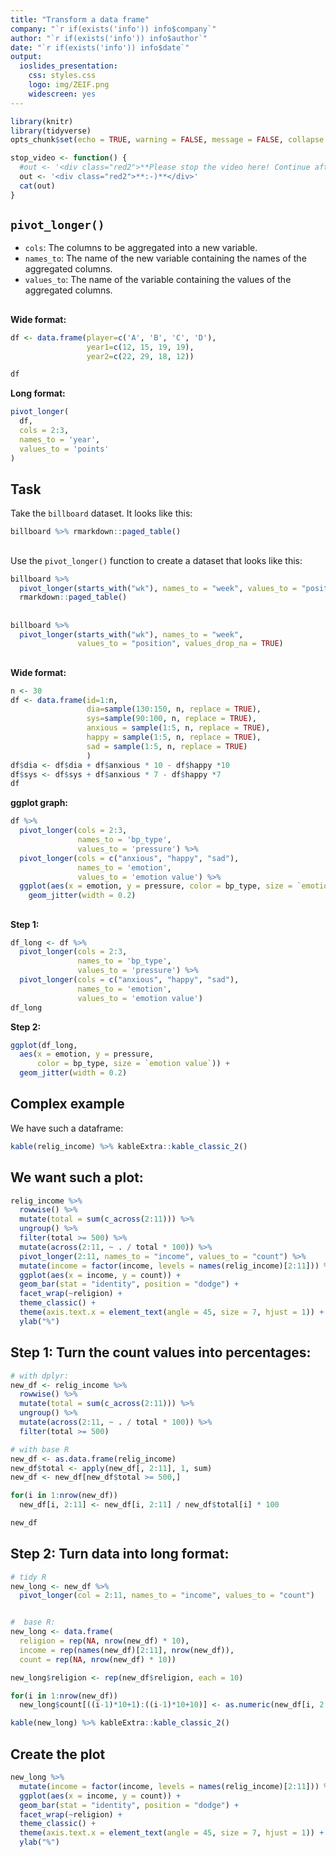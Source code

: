 ```yaml
---
title: "Transform a data frame"
company: "`r if(exists('info')) info$company`"
author: "`r if(exists('info')) info$author`"
date: "`r if(exists('info')) info$date`"
output:
  ioslides_presentation: 
    css: styles.css
    logo: img/ZEIF.png
    widescreen: yes
---
```

  
```r
library(knitr)
library(tidyverse)
opts_chunk$set(echo = TRUE, warning = FALSE, message = FALSE, collapse = TRUE, comment = "")

stop_video <- function() {
  #out <- '<div class="red2">**Please stop the video here! Continue after completing the task!**</div>'
  out <- '<div class="red2">**:-)**</div>'
  cat(out)
}

```

## `pivot_longer()`

- `cols`: The columns to be aggregated into a new variable.  
- `names_to`: The name of the new variable containing the names of the aggregated columns.  
- `values_to`: The name of the variable containing the values of the aggregated columns.

##

<div class="left">

**Wide format:**

```r
df <- data.frame(player=c('A', 'B', 'C', 'D'),
                 year1=c(12, 15, 19, 19),
                 year2=c(22, 29, 18, 12))

df
```

</div>

<div class="right">

**Long format:**

```r
pivot_longer(
  df, 
  cols = 2:3, 
  names_to = 'year', 
  values_to = 'points'
)
```

</div>

## Task {.smaller}

Take the `billboard` dataset. It looks like this:
  
```r
billboard %>% rmarkdown::paged_table()
```

## {.smaller}

Use the `pivot_longer()` function to create a dataset that looks like this:
  
```r
billboard %>%
  pivot_longer(starts_with("wk"), names_to = "week", values_to = "position", values_drop_na = TRUE) %>% 
  rmarkdown::paged_table()
```

##

```r
billboard %>%
  pivot_longer(starts_with("wk"), names_to = "week", 
               values_to = "position", values_drop_na = TRUE)
```

## {.smaller}

<div class="left1">

**Wide format:**

```r
n <- 30
df <- data.frame(id=1:n,
                 dia=sample(130:150, n, replace = TRUE),
                 sys=sample(90:100, n, replace = TRUE),
                 anxious = sample(1:5, n, replace = TRUE),
                 happy = sample(1:5, n, replace = TRUE),
                 sad = sample(1:5, n, replace = TRUE)
                 )
df$dia <- df$dia + df$anxious * 10 - df$happy *10
df$sys <- df$sys + df$anxious * 7 - df$happy *7
df
```

</div>

<div class="right1">

**ggplot graph:**


```r
df %>%
  pivot_longer(cols = 2:3, 
               names_to = 'bp_type', 
               values_to = 'pressure') %>%
  pivot_longer(cols = c("anxious", "happy", "sad"), 
               names_to = 'emotion', 
               values_to = 'emotion value') %>%
  ggplot(aes(x = emotion, y = pressure, color = bp_type, size = `emotion value`)) +
    geom_jitter(width = 0.2)
```



</div>


## {.smaller}

<div class="left">

**Step 1:**

```r
df_long <- df %>%
  pivot_longer(cols = 2:3, 
               names_to = 'bp_type', 
               values_to = 'pressure') %>%
  pivot_longer(cols = c("anxious", "happy", "sad"), 
               names_to = 'emotion', 
               values_to = 'emotion value')
df_long
```

</div>

<div class="right">

**Step 2:**

```r
ggplot(df_long, 
  aes(x = emotion, y = pressure, 
      color = bp_type, size = `emotion value`)) +
  geom_jitter(width = 0.2)
```


</div>

## Complex example {.smaller}

We have such a dataframe:

```r
kable(relig_income) %>% kableExtra::kable_classic_2()
```

## We want such a plot: {.smaller}

```r
relig_income %>% 
  rowwise() %>%
  mutate(total = sum(c_across(2:11))) %>%
  ungroup() %>%
  filter(total >= 500) %>%
  mutate(across(2:11, ~ . / total * 100)) %>%
  pivot_longer(2:11, names_to = "income", values_to = "count") %>%
  mutate(income = factor(income, levels = names(relig_income)[2:11])) %>%
  ggplot(aes(x = income, y = count)) +
  geom_bar(stat = "identity", position = "dodge") +
  facet_wrap(~religion) + 
  theme_classic() + 
  theme(axis.text.x = element_text(angle = 45, size = 7, hjust = 1)) +
  ylab("%")
```


## Step 1: Turn the count values into percentages: {.smaller}

<div class = "left">

```r
# with dplyr:
new_df <- relig_income %>% 
  rowwise() %>%
  mutate(total = sum(c_across(2:11))) %>%
  ungroup() %>%
  mutate(across(2:11, ~ . / total * 100)) %>%
  filter(total >= 500)
```

</div>

<div class = "right">

```r
# with base R
new_df <- as.data.frame(relig_income)
new_df$total <- apply(new_df[, 2:11], 1, sum)
new_df <- new_df[new_df$total >= 500,]

for(i in 1:nrow(new_df))  
  new_df[i, 2:11] <- new_df[i, 2:11] / new_df$total[i] * 100
```

</div>

<p></p>

```r
new_df
```



## Step 2: Turn data into long format: {.smaller}


```r
# tidy R
new_long <- new_df %>%
  pivot_longer(col = 2:11, names_to = "income", values_to = "count")


#  base R:
new_long <- data.frame(
  religion = rep(NA, nrow(new_df) * 10), 
  income = rep(names(new_df)[2:11], nrow(new_df)), 
  count = rep(NA, nrow(new_df) * 10))

new_long$religion <- rep(new_df$religion, each = 10)

for(i in 1:nrow(new_df))
  new_long$count[((i-1)*10+1):((i-1)*10+10)] <- as.numeric(new_df[i, 2:11])

```

```r
kable(new_long) %>% kableExtra::kable_classic_2()
```

## Create the plot {.smaller}

```r
new_long %>%
  mutate(income = factor(income, levels = names(relig_income)[2:11])) %>%
  ggplot(aes(x = income, y = count)) +
  geom_bar(stat = "identity", position = "dodge") +
  facet_wrap(~religion) + 
  theme_classic() + 
  theme(axis.text.x = element_text(angle = 45, size = 7, hjust = 1)) +
  ylab("%")
```




